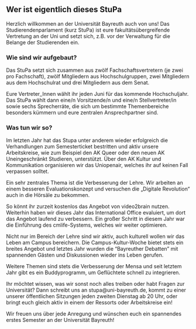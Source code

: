 ## Wer ist eigentlich dieses StuPa

Herzlich willkommen an der Universität Bayreuth auch von uns! Das Studierendenparlament (kurz StuPa) ist eure fakultätsübergreifende Vertretung an der Uni und setzt sich,
z.B. vor der Verwaltung für die Belange der Studierenden ein.

### Wie sind wir aufgebaut? {-}

Das StuPa setzt sich zusammen aus zwölf Fachschaftsvertretern (je zwei pro Fachschaft), zwölf Mitgliedern aus Hochschulgruppen, zwei Mitgliedern aus dem Hochschulrat und drei Mitgliedern aus dem Senat.

Eure Vertreter_Innen wählt ihr jeden Juni für das kommende Hochschuljahr. Das StuPa wählt dann eine/n Vorsitzende/n und eine/n Stellvertreter/in sowie sechs Sprecherräte,
die sich um bestimmte Themenbereiche besonders kümmern und eure zentralen Ansprechpartner sind.

### Was tun wir so? {-}

Im letzten Jahr hat das Stupa unter anderem wieder erfolgreich die Verhandlungen zum Semesterticket bestritten und aktiv unsere Arbeitskreise,
wie zum Beispiel den AK Queer oder den neuen AK Uneingeschränkt Studieren, unterstützt. Über den AK Kultur und Kommunikation organisieren wir das Uniopenair, welches ihr auf keinen Fall verpassen solltet.

Ein sehr zentrales Thema ist die Verbesserung der Lehre. Wir arbeiten an einem besseren Evaluationskonzept und versuchen die „Digitale Revolution“ auch in die Hörsäle zu bekommen.

So könnt ihr zurzeit kostenlos das Angebot von video2brain nutzen. Weiterhin haben wir dieses Jahr das International Office evaluiert, um dort das Angebot laufend zu verbessern.
Ein großer Schritt in diesem Jahr war die Einführung des cmlife-Systems, welches wir weiter optimieren.

Nicht nur im Bereich der Lehre sind wir aktiv, auch kulturell wollen wir das Leben am Campus bereichern.
Die Campus-Kultur-Woche bietet stets ein breites Angebot und letztes Jahr wurden die "Bayreuther Debatten" mit spannenden Gästen und Diskussionen wieder ins Leben gerufen.

Weitere Themen sind stets die Verbesserung der Mensa und seit letztem Jahr gibt es ein Buddyprogramm, um Geflüchtete schnell zu integrieren.

Ihr möchtet wissen, was wir sonst noch alles treiben oder habt Fragen zur Universität? Dann schreibt uns an stupa@uni-bayreuth.de,
kommt zu einer unserer öffentlichen Sitzungen jeden zweiten Dienstag ab 20 Uhr, oder bringt euch gleich aktiv in einem der Ressorts oder Arbeitskreise ein!

Wir freuen uns über jede Anregung und wünschen euch ein spannendes erstes Semester an der Universität Bayreuth!